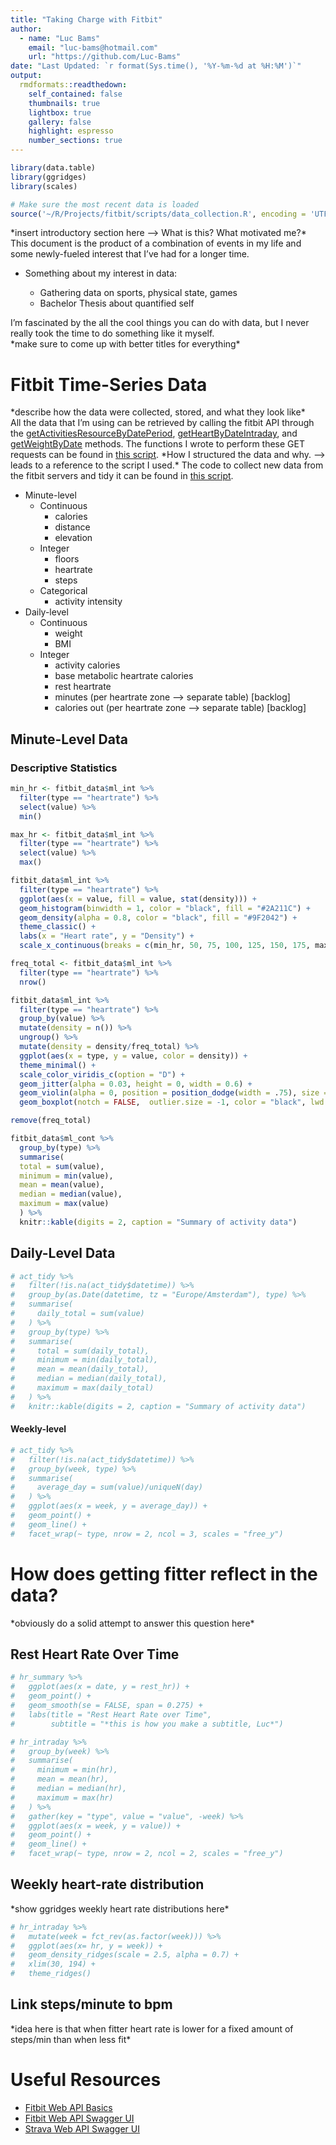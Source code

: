 ```yaml
---
title: "Taking Charge with Fitbit"
author: 
  - name: "Luc Bams"
    email: "luc-bams@hotmail.com"
    url: "https://github.com/Luc-Bams"
date: "Last Updated: `r format(Sys.time(), '%Y-%m-%d at %H:%M')`"
output:
  rmdformats::readthedown:
    self_contained: false
    thumbnails: true
    lightbox: true
    gallery: false
    highlight: espresso
    number_sections: true
---
```


```r
library(data.table)
library(ggridges)
library(scales)

# Make sure the most recent data is loaded
source('~/R/Projects/fitbit/scripts/data_collection.R', encoding = 'UTF-8')
```

\*insert introductory section here --> What is this? What motivated me?\*  
This document is the product of a combination of events in my life and some newly-fueled interest that I've had for a longer time.

  * Something about my interest in data:  
  
    + Gathering data on sports, physical state, games  
    + Bachelor Thesis about quantified self  
    
I'm fascinated by the all the cool things you can do with data, but I never really took the time to do something like it myself.   
\*make sure to come up with better titles for everything\*  

# Fitbit Time-Series Data
\*describe how the data were collected, stored, and what they look like\*  
All the data that I'm using can be retrieved by calling the fitbit API through the [getActivitiesResourceByDatePeriod](https://dev.fitbit.com/build/reference/web-api/explore/#/Time_Series/getActivitiesResourceByDatePeriod), [getHeartByDateIntraday](https://dev.fitbit.com/build/reference/web-api/explore/#/Heart_Rate_Intraday_Time_Series/getHeartByDateIntraday), and [getWeightByDate](https://dev.fitbit.com/build/reference/web-api/explore/#/Body_and_Weight/getWeightByDate) methods. The functions I wrote to perform these GET requests can be found in [this script](https://github.com/Luc-Bams/fitbit/blob/master/scripts/data_collection_functions.R). \*How I structured the data and why. --> leads to a reference to the script I used.\* The code to collect new data from the fitbit servers and tidy it can be found in [this script](https://github.com/Luc-Bams/fitbit/blob/master/scripts/data_collection.R).

* Minute-level
    + Continuous
        - calories
        - distance
        - elevation
    + Integer
        - floors
        - heartrate
        - steps
    + Categorical
        - activity intensity
* Daily-level
    + Continuous
        - weight
        - BMI
    + Integer
        - activity calories
        - base metabolic heartrate calories
        - rest heartrate
        - minutes (per heartrate zone --> separate table) [backlog]
        - calories out (per heartrate zone --> separate table) [backlog]

## Minute-Level Data

### Descriptive Statistics
```r
min_hr <- fitbit_data$ml_int %>%
  filter(type == "heartrate") %>%
  select(value) %>%
  min()

max_hr <- fitbit_data$ml_int %>%
  filter(type == "heartrate") %>%
  select(value) %>%
  max()

fitbit_data$ml_int %>%
  filter(type == "heartrate") %>%
  ggplot(aes(x = value, fill = value, stat(density))) +
  geom_histogram(binwidth = 1, color = "black", fill = "#2A211C") +
  geom_density(alpha = 0.8, color = "black", fill = "#9F2042") +
  theme_classic() +
  labs(x = "Heart rate", y = "Density") +
  scale_x_continuous(breaks = c(min_hr, 50, 75, 100, 125, 150, 175, max_hr))
```

```r
freq_total <- fitbit_data$ml_int %>%
  filter(type == "heartrate") %>%
  nrow()

fitbit_data$ml_int %>%
  filter(type == "heartrate") %>% 
  group_by(value) %>% 
  mutate(density = n()) %>%
  ungroup() %>%
  mutate(density = density/freq_total) %>%
  ggplot(aes(x = type, y = value, color = density)) +
  theme_minimal() +
  scale_color_viridis_c(option = "D") +
  geom_jitter(alpha = 0.03, height = 0, width = 0.6) +
  geom_violin(alpha = 0, position = position_dodge(width = .75), size = 1, color = "black") +
  geom_boxplot(notch = FALSE,  outlier.size = -1, color = "black", lwd = 1, alpha = 0, width = 0.04)

remove(freq_total)
```

```r
fitbit_data$ml_cont %>%
  group_by(type) %>%
  summarise(
  total = sum(value),
  minimum = min(value),
  mean = mean(value),
  median = median(value),
  maximum = max(value)
  ) %>%
  knitr::kable(digits = 2, caption = "Summary of activity data")
```

## Daily-Level Data
```r
# act_tidy %>% 
#   filter(!is.na(act_tidy$datetime)) %>%
#   group_by(as.Date(datetime, tz = "Europe/Amsterdam"), type) %>%
#   summarise(
#     daily_total = sum(value)
#   ) %>%
#   group_by(type) %>%
#   summarise(
#     total = sum(daily_total),
#     minimum = min(daily_total),
#     mean = mean(daily_total),
#     median = median(daily_total),
#     maximum = max(daily_total)
#   ) %>% 
#   knitr::kable(digits = 2, caption = "Summary of activity data")
```

#### Weekly-level

```r
# act_tidy %>% 
#   filter(!is.na(act_tidy$datetime)) %>%
#   group_by(week, type) %>%
#   summarise(
#     average_day = sum(value)/uniqueN(day)
#   ) %>%
#   ggplot(aes(x = week, y = average_day)) +
#   geom_point() +
#   geom_line() +
#   facet_wrap(~ type, nrow = 2, ncol = 3, scales = "free_y")
```

# How does getting fitter reflect in the data?  
\*obviously do a solid attempt to answer this question here\*  

## Rest Heart Rate Over Time
```r
# hr_summary %>%
#   ggplot(aes(x = date, y = rest_hr)) +
#   geom_point() +
#   geom_smooth(se = FALSE, span = 0.275) +
#   labs(title = "Rest Heart Rate over Time",
#        subtitle = "*this is how you make a subtitle, Luc*")
```

```r
# hr_intraday %>%  
#   group_by(week) %>%
#   summarise(
#     minimum = min(hr),
#     mean = mean(hr),
#     median = median(hr),
#     maximum = max(hr)
#   ) %>% 
#   gather(key = "type", value = "value", -week) %>%
#   ggplot(aes(x = week, y = value)) +
#   geom_point() +
#   geom_line() +
#   facet_wrap(~ type, nrow = 2, ncol = 2, scales = "free_y")
```

## Weekly heart-rate distribution  
\*show ggridges weekly heart rate distributions here\* 
```r
# hr_intraday %>%
#   mutate(week = fct_rev(as.factor(week))) %>%
#   ggplot(aes(x= hr, y = week)) +
#   geom_density_ridges(scale = 2.5, alpha = 0.7) +
#   xlim(30, 194) +
#   theme_ridges()
```

## Link steps/minute to bpm  
\*idea here is that when fitter heart rate is lower for a fixed amount of steps/min than when less fit\*  

# Useful Resources

* [Fitbit Web API Basics](https://dev.fitbit.com/build/reference/web-api/basics/)
* [Fitbit Web API Swagger UI](https://dev.fitbit.com/build/reference/web-api/explore/#/)
* [Strava Web API Swagger UI](https://developers.strava.com/playground/#/)